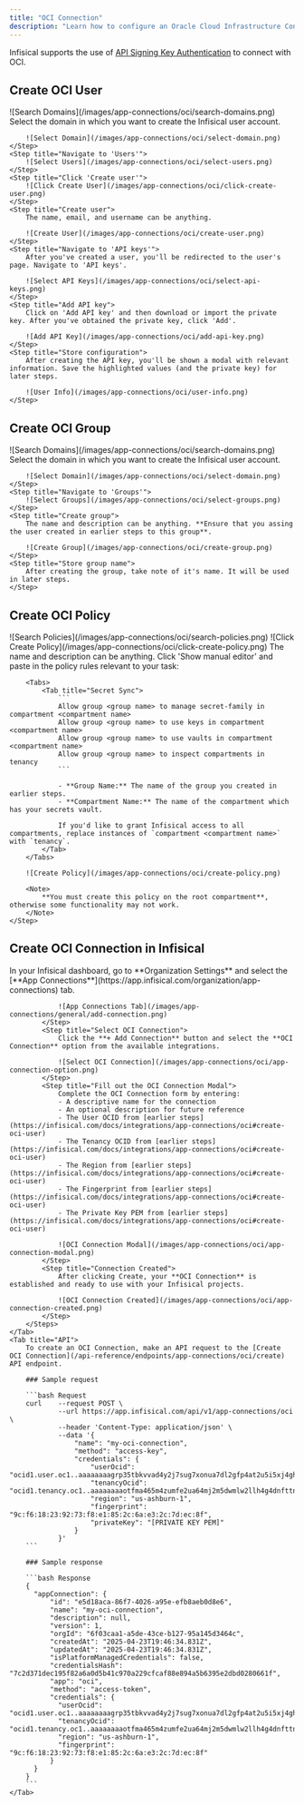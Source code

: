 ```yaml
---
title: "OCI Connection"
description: "Learn how to configure an Oracle Cloud Infrastructure Connection for Infisical."
---
```


Infisical supports the use of [API Signing Key Authentication](https://docs.oracle.com/en-us/iaas/Content/API/Concepts/apisigningkey.htm) to connect with OCI.

## Create OCI User

<Steps>
    <Step title="Search for 'Domains' and click as shown">
        ![Search Domains](/images/app-connections/oci/search-domains.png)
    </Step>
    <Step title="Select domain">
        Select the domain in which you want to create the Infisical user account.

        ![Select Domain](/images/app-connections/oci/select-domain.png)
    </Step>
    <Step title="Navigate to 'Users'">
        ![Select Users](/images/app-connections/oci/select-users.png)
    </Step>
    <Step title="Click 'Create user'">
        ![Click Create User](/images/app-connections/oci/click-create-user.png)
    </Step>
    <Step title="Create user">
        The name, email, and username can be anything.

        ![Create User](/images/app-connections/oci/create-user.png)
    </Step>
    <Step title="Navigate to 'API keys'">
        After you've created a user, you'll be redirected to the user's page. Navigate to 'API keys'.

        ![Select API Keys](/images/app-connections/oci/select-api-keys.png)
    </Step>
    <Step title="Add API key">
        Click on 'Add API key' and then download or import the private key. After you've obtained the private key, click 'Add'.

        ![Add API Key](/images/app-connections/oci/add-api-key.png)
    </Step>
    <Step title="Store configuration">
        After creating the API key, you'll be shown a modal with relevant information. Save the highlighted values (and the private key) for later steps.

        ![User Info](/images/app-connections/oci/user-info.png)
    </Step>
</Steps>

## Create OCI Group

<Steps>
    <Step title="Search for 'Domains' and click as shown">
        ![Search Domains](/images/app-connections/oci/search-domains.png)
    </Step>
    <Step title="Select domain">
        Select the domain in which you want to create the Infisical user account.

        ![Select Domain](/images/app-connections/oci/select-domain.png)
    </Step>
    <Step title="Navigate to 'Groups'">
        ![Select Groups](/images/app-connections/oci/select-groups.png)
    </Step>
    <Step title="Create group">
        The name and description can be anything. **Ensure that you assing the user created in earlier steps to this group**.

        ![Create Group](/images/app-connections/oci/create-group.png)
    </Step>
    <Step title="Store group name">
        After creating the group, take note of it's name. It will be used in later steps.
    </Step>
</Steps>

## Create OCI Policy

<Steps>
    <Step title="Search for 'Policies' and click as shown">
        ![Search Policies](/images/app-connections/oci/search-policies.png)
    </Step>
    <Step title="Click 'Create Policy'">
        ![Click Create Policy](/images/app-connections/oci/click-create-policy.png)
    </Step>
    <Step title="Create policy">
        The name and description can be anything. Click 'Show manual editor' and paste in the policy rules relevant to your task:

        <Tabs>
            <Tab title="Secret Sync">
                ```
                Allow group <group name> to manage secret-family in compartment <compartment name>
                Allow group <group name> to use keys in compartment <compartment name>
                Allow group <group name> to use vaults in compartment <compartment name>
                Allow group <group name> to inspect compartments in tenancy
                ```

                - **Group Name:** The name of the group you created in earlier steps.
                - **Compartment Name:** The name of the compartment which has your secrets vault.

                If you'd like to grant Infisical access to all compartments, replace instances of `compartment <compartment name>` with `tenancy`.
            </Tab>
        </Tabs>

        ![Create Policy](/images/app-connections/oci/create-policy.png)

        <Note>
            **You must create this policy on the root compartment**, otherwise some functionality may not work.
        </Note>
    </Step>
</Steps>

## Create OCI Connection in Infisical

<Tabs>
    <Tab title="Infisical UI">
        <Steps>
            <Step title="Navigate to App Connections">
                In your Infisical dashboard, go to **Organization Settings** and select the [**App Connections**](https://app.infisical.com/organization/app-connections) tab.

                ![App Connections Tab](/images/app-connections/general/add-connection.png)
            </Step>
            <Step title="Select OCI Connection">
                Click the **+ Add Connection** button and select the **OCI Connection** option from the available integrations.

                ![Select OCI Connection](/images/app-connections/oci/app-connection-option.png)
            </Step>
            <Step title="Fill out the OCI Connection Modal">
                Complete the OCI Connection form by entering:
                - A descriptive name for the connection
                - An optional description for future reference
                - The User OCID from [earlier steps](https://infisical.com/docs/integrations/app-connections/oci#create-oci-user)
                - The Tenancy OCID from [earlier steps](https://infisical.com/docs/integrations/app-connections/oci#create-oci-user)
                - The Region from [earlier steps](https://infisical.com/docs/integrations/app-connections/oci#create-oci-user)
                - The Fingerprint from [earlier steps](https://infisical.com/docs/integrations/app-connections/oci#create-oci-user)
                - The Private Key PEM from [earlier steps](https://infisical.com/docs/integrations/app-connections/oci#create-oci-user)

                ![OCI Connection Modal](/images/app-connections/oci/app-connection-modal.png)
            </Step>
            <Step title="Connection Created">
                After clicking Create, your **OCI Connection** is established and ready to use with your Infisical projects.

                ![OCI Connection Created](/images/app-connections/oci/app-connection-created.png)
            </Step>
        </Steps>
    </Tab>
    <Tab title="API">
        To create an OCI Connection, make an API request to the [Create OCI Connection](/api-reference/endpoints/app-connections/oci/create) API endpoint.

        ### Sample request

        ```bash Request
        curl    --request POST \
                --url https://app.infisical.com/api/v1/app-connections/oci \
                --header 'Content-Type: application/json' \
                --data '{
                    "name": "my-oci-connection",
                    "method": "access-key",
                    "credentials": {
                        "userOcid": "ocid1.user.oc1..aaaaaaaagrp35tbkvvad4y2j7sug7xonua7dl2gfp4at2u5i5xj4ghnitg3a",
                        "tenancyOcid": "ocid1.tenancy.oc1..aaaaaaaaotfma465m4zumfe2ua64mj2m5dwmlw2llh4g4dnfttnakiifonta",
                        "region": "us-ashburn-1",
                        "fingerprint": "9c:f6:18:23:92:73:f8:e1:85:2c:6a:e3:2c:7d:ec:8f",
                        "privateKey": "[PRIVATE KEY PEM]"
                    }
                }'
        ```

        ### Sample response

        ```bash Response
        {
          "appConnection": {
              "id": "e5d18aca-86f7-4026-a95e-efb8aeb0d8e6",
              "name": "my-oci-connection",
              "description": null,
              "version": 1,
              "orgId": "6f03caa1-a5de-43ce-b127-95a145d3464c",
              "createdAt": "2025-04-23T19:46:34.831Z",
              "updatedAt": "2025-04-23T19:46:34.831Z",
              "isPlatformManagedCredentials": false,
              "credentialsHash": "7c2d371dec195f82a6a0d5b41c970a229cfcaf88e894a5b6395e2dbd0280661f",
              "app": "oci",
              "method": "access-token",
              "credentials": {
                "userOcid": "ocid1.user.oc1..aaaaaaaagrp35tbkvvad4y2j7sug7xonua7dl2gfp4at2u5i5xj4ghnitg3a",
                "tenancyOcid": "ocid1.tenancy.oc1..aaaaaaaaotfma465m4zumfe2ua64mj2m5dwmlw2llh4g4dnfttnakiifonta",
                "region": "us-ashburn-1",
                "fingerprint": "9c:f6:18:23:92:73:f8:e1:85:2c:6a:e3:2c:7d:ec:8f"
              }
          }
        }
        ```
    </Tab>
</Tabs>
